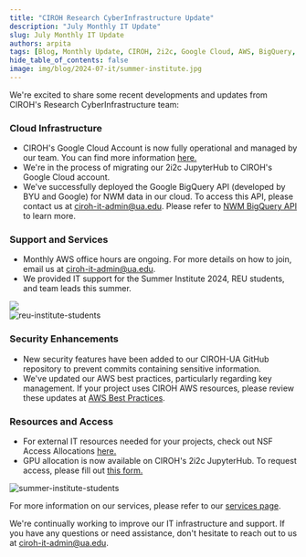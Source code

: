 ```yaml
---
title: "CIROH Research CyberInfrastructure Update"
description: "July Monthly IT Update"
slug: July Monthly IT Update
authors: arpita
tags: [Blog, Monthly Update, CIROH, 2i2c, Google Cloud, AWS, BigQuery, BYU, JupyterHub, National Water Model]
hide_table_of_contents: false
image: img/blog/2024-07-it/summer-institute.jpg
---
```


We're excited to share some recent developments and updates from CIROH's Research CyberInfrastructure team:

### Cloud Infrastructure

- CIROH's Google Cloud Account is now fully operational and managed by our team. You can find more information [here.](https://docs.ciroh.org/docs/services/cloudservices/google%20cloud/)
- We're in the process of migrating our 2i2c JupyterHub to CIROH's Google Cloud account.
- We've successfully deployed the Google BigQuery API (developed by BYU and Google) for NWM data in our cloud. To access this API, please contact us at ciroh-it-admin@ua.edu. Please refer to [NWM BigQuery API](https://docs.ciroh.org/docs/products/Data%20Management%20and%20Access%20Tools/bigqeury-api/) to learn more.
<!-- truncate -->
### Support and Services
- Monthly AWS office hours are ongoing. For more details on how to join, email us at ciroh-it-admin@ua.edu.
- We provided IT support for the Summer Institute 2024, REU students, and team leads this summer.
<div className="hero-image" style={{ textAlign: 'center' }}>
        <img src={useBaseUrl("/img/blog/2024-07-it/summer-institute.jpg" )}alt="summer-institute-students" style={{ width: '80%' }} />
</div>

<div className="hero-image" style={{ textAlign: 'center' }}>
        <img src={useBaseUrl("/img/blog/2024-07-it/reu.jpg")} alt="reu-institute-students" style={{ width: '80%' }} />
</div>

### Security Enhancements
- New security features have been added to our CIROH-UA GitHub repository to prevent commits containing sensitive information.
- We've updated our AWS best practices, particularly regarding key management. If your project uses CIROH AWS resources, please review these updates at [AWS Best Practices](https://docs.ciroh.org/docs/services/cloudservices/aws/AWS%20best%20Practices/).

### Resources and Access
- For external IT resources needed for your projects, check out NSF Access Allocations [here.](https://docs.ciroh.org/docs/services/external-resources/nsf-access/)
- GPU allocation is now available on CIROH's 2i2c JupyterHub. To request access, please fill out [this form.](https://forms.office.com/pages/responsepage.aspx?id=jnIAKtDwtECk6M5DPz-8p4IIpHdEnmhNgjOa9FjrwGtUNlpMNTIwT0ZHUjg5VzdTNzNOSVk5OEFNMC4u)

<div className="hero-image" style={{ textAlign: 'center' }}>
        <img src={useBaseUrl("/img/blog/2024-07-it/si.jpg")} alt="summer-institute-students" style={{ width: '80%' }} />
</div>

For more information on our services, please refer to our [services page](https://docs.ciroh.org/docs/services/intro).

We're continually working to improve our IT infrastructure and support. If you have any questions or need assistance, don't hesitate to reach out to us at ciroh-it-admin@ua.edu.

